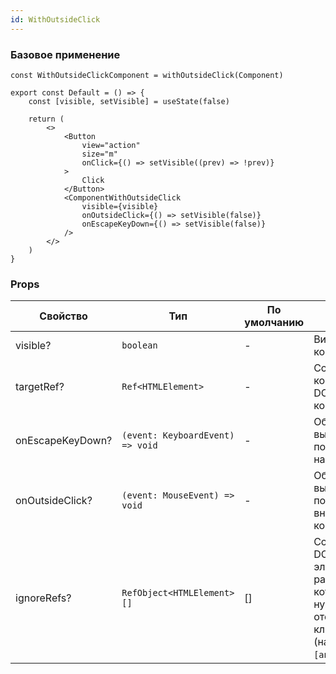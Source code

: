 ```yaml
---
id: WithOutsideClick
---
```


### Базовое применение

```tsx
const WithOutsideClickComponent = withOutsideClick(Component)

export const Default = () => {
    const [visible, setVisible] = useState(false)

    return (
        <>
            <Button
                view="action"
                size="m"
                onClick={() => setVisible((prev) => !prev)}
            >
                Click
            </Button>
            <ComponentWithOutsideClick
                visible={visible}
                onOutsideClick={() => setVisible(false)}
                onEscapeKeyDown={() => setVisible(false)}
            />
        </>
    )
}
```

### Props

<!-- props:start -->
| Свойство          | Тип                              | По умолчанию  | Описание                                                                                     |
| ----------------- | -------------------------------- | ------------- | -------------------------------------------------------------------------------------------- |
| visible?          | `boolean`                        | -             | Видимость компонента                                                                         |
| targetRef?        | `Ref<HTMLElement>`               | -             | Ссылка на корневой DOM-элемент компонента                                                    |
| onEscapeKeyDown?  | `(event: KeyboardEvent) => void` | -             | Обработчик, вызывающийся после нажатия на escape                                             |
| onOutsideClick?   | `(event: MouseEvent) => void`    | -             | Обработчик, вызывающийся после клика вне компонента                                          |
| ignoreRefs?       | `RefObject<HTMLElement>[]`       | []            | Ссылки на DOM-элементы, в рамках которых не нужно отслеживать клик (например, `[anchorRef]`) |
<!-- props:end -->
